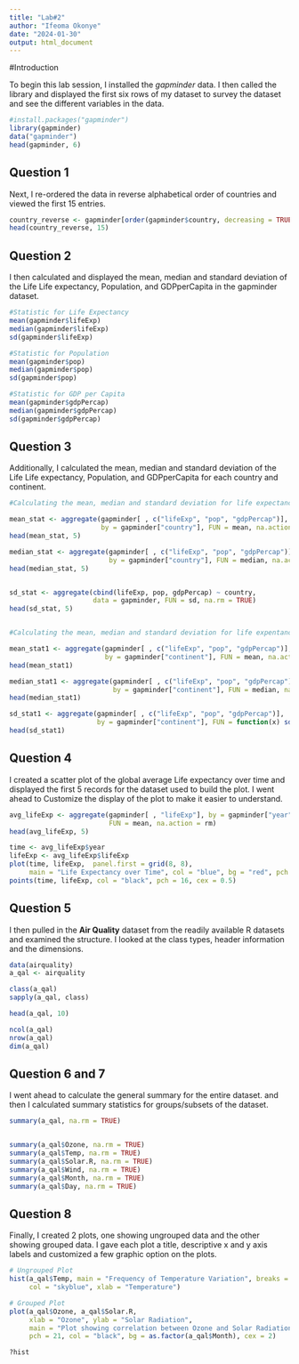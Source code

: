 ```yaml
---
title: "Lab#2"
author: "Ifeoma Okonye"
date: "2024-01-30"
output: html_document
---
```



#Introduction

To begin this lab session, I installed the *gapminder* data. I then called the library and displayed the first six rows of my dataset to survey the dataset and see the different variables in the data.

```r
#install.packages("gapminder")
library(gapminder)
data("gapminder")
head(gapminder, 6)
```

## Question 1

Next, I re-ordered the data in reverse alphabetical order of countries and viewed the first 15 entries.

```r
country_reverse <- gapminder[order(gapminder$country, decreasing = TRUE), ]
head(country_reverse, 15)
```


## Question 2

I then calculated and displayed the mean, median and standard deviation of the Life  Life expectancy, Population, and GDPperCapita in the gapminder dataset.

```r
#Statistic for Life Expectancy
mean(gapminder$lifeExp)
median(gapminder$lifeExp)
sd(gapminder$lifeExp)

#Statistic for Population
mean(gapminder$pop)
median(gapminder$pop)
sd(gapminder$pop)

#Statistic for GDP per Capita
mean(gapminder$gdpPercap)
median(gapminder$gdpPercap)
sd(gapminder$gdpPercap)
```


## Question 3

Additionally, I calculated the mean, median and standard deviation of the Life  Life expectancy, Population, and GDPperCapita for each country and continent.

```r
#Calculating the mean, median and standard deviation for life expectancy, population and GDP per capita by country.

mean_stat <- aggregate(gapminder[ , c("lifeExp", "pop", "gdpPercap")], 
                       by = gapminder["country"], FUN = mean, na.action = rm)
head(mean_stat, 5)

median_stat <- aggregate(gapminder[ , c("lifeExp", "pop", "gdpPercap")], 
                         by = gapminder["country"], FUN = median, na.action = rm)
head(median_stat, 5)


sd_stat <- aggregate(cbind(lifeExp, pop, gdpPercap) ~ country, 
                     data = gapminder, FUN = sd, na.rm = TRUE)
head(sd_stat, 5)


#Calculating the mean, median and standard deviation for life expentancy, population and gdp per capita by continent.

mean_stat1 <- aggregate(gapminder[ , c("lifeExp", "pop", "gdpPercap")], 
                        by = gapminder["continent"], FUN = mean, na.action = rm)
head(mean_stat1)

median_stat1 <- aggregate(gapminder[ , c("lifeExp", "pop", "gdpPercap")], 
                          by = gapminder["continent"], FUN = median, na.action = rm)
head(median_stat1)

sd_stat1 <- aggregate(gapminder[ , c("lifeExp", "pop", "gdpPercap")], 
                      by = gapminder["continent"], FUN = function(x) sd(x, na.rm = T)) #alternative method
head(sd_stat1)
```


## Question 4

I created a scatter plot of the global average Life expectancy over time and displayed the first 5 records for the dataset used to build the plot. I went ahead to Customize the display of the plot to make it easier to understand.

```r
avg_lifeExp <- aggregate(gapminder[ , "lifeExp"], by = gapminder["year"], 
                         FUN = mean, na.action = rm)
head(avg_lifeExp, 5)

time <- avg_lifeExp$year
lifeExp <- avg_lifeExp$lifeExp
plot(time, lifeExp,  panel.first = grid(8, 8),
     main = "Life Expectancy over Time", col = "blue", bg = "red", pch = 21, cex = 2)
points(time, lifeExp, col = "black", pch = 16, cex = 0.5)
```


## Question 5

I then pulled in the **Air Quality** dataset from the readily available R datasets and examined the structure. I looked at the class types, header information and the dimensions.

```r
data(airquality)
a_qal <- airquality 

class(a_qal)
sapply(a_qal, class)

head(a_qal, 10)

ncol(a_qal)
nrow(a_qal)
dim(a_qal)
```


## Question 6 and 7

I went ahead to calculate the general summary for the entire dataset. and then I calculated summary statistics for groups/subsets of the dataset.

```r
summary(a_qal, na.rm = TRUE)


summary(a_qal$Ozone, na.rm = TRUE)
summary(a_qal$Temp, na.rm = TRUE)
summary(a_qal$Solar.R, na.rm = TRUE)
summary(a_qal$Wind, na.rm = TRUE)
summary(a_qal$Month, na.rm = TRUE)
summary(a_qal$Day, na.rm = TRUE)
```


## Question 8

Finally, I created 2 plots, one showing ungrouped data and the other showing grouped data. I gave each plot a title, descriptive x and y axis labels and customized a few graphic option on the plots.

```r
# Ungrouped Plot
hist(a_qal$Temp, main = "Frequency of Temperature Variation", breaks = 12, 
     col = "skyblue", xlab = "Temperature")

# Grouped Plot
plot(a_qal$Ozone, a_qal$Solar.R, 
     xlab = "Ozone", ylab = "Solar Radiation", 
     main = "Plot showing correlation between Ozone and Solar Radiation",
     pch = 21, col = "black", bg = as.factor(a_qal$Month), cex = 2)

?hist
```

